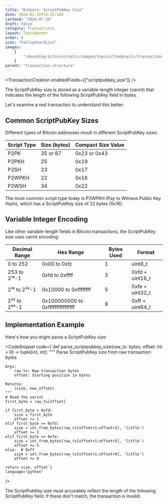 ```yaml
---
title: "Outputs: ScriptPubKey Size"
date: 2024-01-25T15:32:14Z
lastmod: "2024-07-26"
draft: false
category: Transactions
layout: TopicBanner
order: 9
icon: "FaClipboardList"
images:
    [
        "/decoding-bitcoin/static/images/topics/thumbnails/transaction-module/tx-thumbnail-scriptpubkeysize.jpg"
    ]
parent: "transaction-structure"
---
```


<TransactionCreation enabledFields={["scriptpubkey_size"]} />

The ScriptPubKey size is stored as a variable-length integer (varint) that indicates the length of the following ScriptPubKey field in bytes.

Let's examine a real transaction to understand this better:

<div className="dark:hidden w-full rounded-xl overflow-hidden">
    <SvgDisplay
        src="/decoding-bitcoin/static/images/topics/transactions/fees/tx-scriptpksize.png"
        width="100%"
        height="auto"
    />
</div>
<div className="hidden dark:block w-full rounded-xl overflow-hidden">
    <SvgDisplay
        src="/decoding-bitcoin/static/images/topics/transactions/fees/tx-scriptpksize.png"
        width="100%"
        height="auto"
    />
</div>

## Common ScriptPubKey Sizes

Different types of Bitcoin addresses result in different ScriptPubKey sizes:

| Script Type | Size (bytes) | Compact Size Value |
| ----------- | ------------ | ------------------ |
| P2PK        | 35 or 67     | 0x23 or 0x43       |
| P2PKH       | 25           | 0x19               |
| P2SH        | 23           | 0x17               |
| P2WPKH      | 22           | 0x16               |
| P2WSH       | 34           | 0x22               |

<ExpandableAlert title="Note" type="info">
    The most common script type today is P2WPKH (Pay to Witness Public Key
    Hash), which has a ScriptPubKey size of 22 bytes (0x16).
</ExpandableAlert>

## Variable Integer Encoding

Like other variable-length fields in Bitcoin transactions, the ScriptPubKey size uses varint encoding:

| Decimal Range | Hex Range                         | Bytes Used | Format          |
| ------------- | --------------------------------- | ---------- | --------------- |
| 0 to 252      | 0x00 to 0xfc                      | 1          | uint8_t         |
| 253 to 2¹⁶-1  | 0xfd to 0xffff                    | 3          | 0xfd + uint16_t |
| 2¹⁶ to 2³²-1  | 0x10000 to 0xffffffff             | 5          | 0xfe + uint32_t |
| 2³² to 2⁶⁴-1  | 0x100000000 to 0xffffffffffffffff | 9          | 0xff + uint64_t |

## Implementation Example

Here's how you might parse a ScriptPubKey size:

<CodeSnippet
    code={`def parse_scriptpubkey_size(raw_tx: bytes, offset: int = 0) -> tuple[int, int]:
    """
    Parse ScriptPubKey size from raw transaction bytes
    
    Args:
        raw_tx: Raw transaction bytes
        offset: Starting position in bytes
        
    Returns:
        (size, new_offset)
    """
    # Read the varint
    first_byte = raw_tx[offset]
    
    if first_byte < 0xfd:
        size = first_byte
        offset += 1
    elif first_byte == 0xfd:
        size = int.from_bytes(raw_tx[offset+1:offset+3], 'little')
        offset += 3
    elif first_byte == 0xfe:
        size = int.from_bytes(raw_tx[offset+1:offset+5], 'little')
        offset += 5
    else:  # 0xff
        size = int.from_bytes(raw_tx[offset+1:offset+9], 'little')
        offset += 9
        
    return size, offset`}
    language="python"
/>

<ExpandableAlert title="Warning" type="warning">
    The ScriptPubKey size must accurately reflect the length of the following
    ScriptPubKey field. If these don't match, the transaction is invalid.
</ExpandableAlert>
